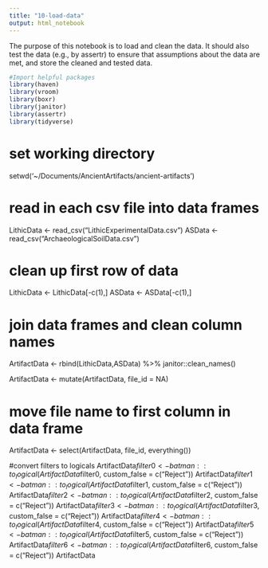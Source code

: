 ```yaml
---
title: "10-load-data"
output: html_notebook
---
```


The purpose of this notebook is to load and clean the data.  It should also test the data (e.g., by assertr) to ensure that assumptions about the data are met, and store the cleaned and tested data.

```r
#Import helpful packages
library(haven)
library(vroom)
library(boxr)
library(janitor)
library(assertr)
library(tidyverse)
```
# set working directory
setwd('~/Documents/AncientArtifacts/ancient-artifacts')

# read in each csv file into data frames
LithicData <- read_csv("LithicExperimentalData.csv")
ASData <- read_csv("ArchaeologicalSoilData.csv")

# clean up first row of data
 LithicData <- LithicData[-c(1),]
 ASData <- ASData[-c(1),]

# join data frames and clean column names
 ArtifactData <- rbind(LithicData,ASData) %>%
   janitor::clean_names() 

 ArtifactData <- mutate(ArtifactData, file_id = NA)

# move file name to first column in data frame
 ArtifactData <- select(ArtifactData, file_id, everything())

#convert filters to logicals
 ArtifactData$filter0 <- batman::to_logical(ArtifactData$filter0, custom_false = c("Reject"))
 ArtifactData$filter1 <- batman::to_logical(ArtifactData$filter1, custom_false = c("Reject"))
 ArtifactData$filter2 <- batman::to_logical(ArtifactData$filter2, custom_false = c("Reject"))
 ArtifactData$filter3 <- batman::to_logical(ArtifactData$filter3, custom_false = c("Reject"))
 ArtifactData$filter4 <- batman::to_logical(ArtifactData$filter4, custom_false = c("Reject"))
 ArtifactData$filter5 <- batman::to_logical(ArtifactData$filter5, custom_false = c("Reject"))
 ArtifactData$filter6 <- batman::to_logical(ArtifactData$filter6, custom_false = c("Reject"))
 ArtifactData
